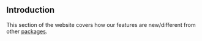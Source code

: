 ## Introduction
This section of the website covers how our features are new/different from other [packages](npmjs.com/search?q=keywords:brawlstars).